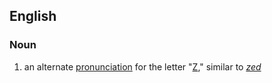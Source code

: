 ==English==
=== Noun ===
# an alternate [[pronunciation]] for the letter "[[Z]]," similar to ''[[zed]]''